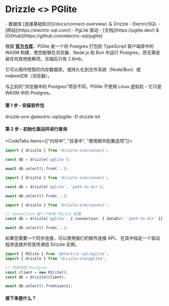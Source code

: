 
# Drizzle \<\> PGlite

<Prerequisites>
- 数据库 [连接基础知识](/docs/connect-overview) 与 Drizzle
- ElectricSQL - [网站](https://electric-sql.com/)
- PgLite 驱动 - [文档](https://pglite.dev/) & [GitHub](https://github.com/electric-sql/pglite)
</Prerequisites>

根据 **[官方仓库](https://github.com/electric-sql/pglite)**，PGlite 是一个将 Postgres 打包到 TypeScript 客户端库中的 WASM 构建，使您能够在浏览器、Node.js 和 Bun 中运行 Postgres，而无需安装任何其他依赖项。压缩后只有 2.6mb。

它可以用作短暂的内存数据库，或持久化到文件系统（Node/Bun）或 indexedDB（浏览器）。

与之前的“浏览器中的 Postgres”项目不同，PGlite 不使用 Linux 虚拟机 - 它只是 WASM 中的 Postgres。

#### 第 1 步 - 安装软件包

<Npm>
drizzle-orm @electric-sql/pglite
-D drizzle-kit
</Npm>

#### 第 2 步 - 初始化驱动并进行查询
<CodeTabs items={["内存中", "目录中", "使用额外配置选项"]}>
```typescript copy"
import { drizzle } from 'drizzle-orm/connect';

const db = drizzle('pglite');

await db.select().from(...);
```
```typescript copy"
import { drizzle } from 'drizzle-orm/connect';

const db = drizzle('pglite', 'path-to-dir');

await db.select().from(...);
```
```typescript copy"
import { drizzle } from 'drizzle-orm/connect';

// connection 是一个本地 PGLite 配置
const db = drizzle('pglite', { connection: { dataDir: 'path-to-dir' }});

await db.select().from(...);
```
</CodeTabs>

如果您需要一个同步连接，可以使用我们的额外连接 API，
在其中指定一个驱动程序连接并将其传递给 Drizzle 实例。

```typescript copy"
import { PGlite } from '@electric-sql/pglite';
import { drizzle } from 'drizzle-orm/pglite';

// 内存中的 Postgres
const client = new PGlite();
const db = drizzle(client);

await db.select().from(users);
```

#### 接下来是什么？

<WhatsNextPostgres/>
